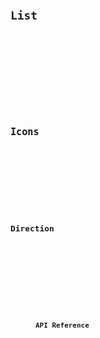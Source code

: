 ---
---





<Preview client:load>
	<Fragment slot="preview">
		<Default client:visible />
	</Fragment>
	<Fragment slot="code">
		<Code code={DefaultRaw} lang="svelte" />
	</Fragment>
</Preview>

## List

<Preview client:load>
	<Fragment slot="preview">
		<List client:visible />
	</Fragment>
	<Fragment slot="code">
		<Code code={ListRaw} lang="svelte" />
	</Fragment>
</Preview>

## Icons

<Preview client:load>
	<Fragment slot="preview">
		<ThumbIcons client:visible />
	</Fragment>
	<Fragment slot="code">
		<Code code={ThumbIconsRaw} lang="svelte" />
	</Fragment>
</Preview>

## Direction

<Preview client:load>
	<Fragment slot="preview">
		<Dir client:visible />
	</Fragment>
	<Fragment slot="code">
		<Code code={DirRaw} lang="svelte" />
	</Fragment>
</Preview>

## API Reference

<ApiTable />
